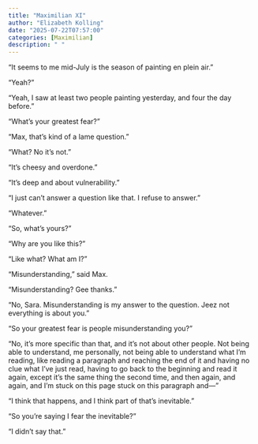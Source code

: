 ```yaml
---
title: "Maximilian XI"
author: "Elizabeth Kolling"
date: "2025-07-22T07:57:00"
categories: [Maximilian]
description: " "
---
```



"It seems to me mid-July is the season of painting en plein air."

"Yeah?"

"Yeah, I saw at least two people painting yesterday, and four the day before."

"What’s your greatest fear?"

"Max, that's kind of a lame question."

"What? No it's not."

"It's cheesy and overdone."

"It's deep and about vulnerability."

"I just can't answer a question like that. I refuse to answer."

"Whatever."

"So, what's yours?"

"Why are you like this?"

"Like what? What am I?"

"Misunderstanding," said Max.

"Misunderstanding? Gee thanks."

"No, Sara. Misunderstanding is my answer to the question. Jeez not everything is about you."

"So your greatest fear is people misunderstanding you?"

"No, it’s more specific than that, and it's not about other people. Not being able to understand, me personally, not being able to understand what I’m reading, like reading a paragraph and reaching the end of it and having no clue what I've just read, having to go back to the beginning and read it again, except it’s the same thing the second time, and then again, and again, and I’m stuck on this page stuck on this paragraph and—"

"I think that happens, and I think part of that's inevitable."

"So you're saying I fear the inevitable?"

"I didn't say that."

